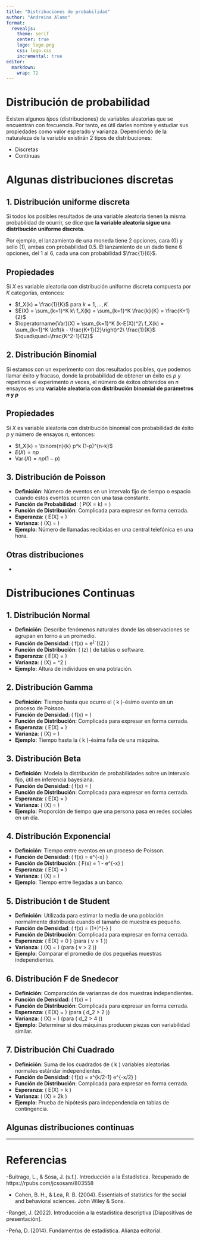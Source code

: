 ```yaml
---
title: "Distribuciones de probabilidad"
author: "Andreina Alamo"
format:
  revealjs:
    theme: serif
    center: true
    logo: logo.png
    css: logo.css
    incremental: true 
editor: 
  markdown: 
    wrap: 72
---
```


# Distribución de probabilidad

Existen algunos *tipos* (distribuciones) de variables aleatorias que se
encuentran con frecuencia. Por tanto, es útil darles nombre y estudiar
sus propiedades como valor esperado y varianza. Dependiendo de la
naturaleza de la variable existirán 2 tipos de distribuciones:

-   Discretas
-   Continuas

# Algunas distribuciones discretas

## 1. Distribución uniforme discreta

Si todos los posibles resultados de una variable aleatoria tienen la
misma probabilidad de ocurrir, se dice que **la variable aleatoria sigue
una distribución uniforme discreta**.

Por ejemplo, el lanzamiento de una moneda tiene 2 opciones, cara (0) y
sello (1), ambas con probabilidad 0.5. El lanzamiento de un dado tiene 6
opciones, del 1 al 6, cada una con probabilidad $\frac{1}{6}$.

## Propiedades

Si $X$ es variable aleatoria con distribución uniforme discreta
compuesta por $K$ categorías, entonces:

-   $f_X(k) = \frac{1}{K}$ para $k = 1,\ldots,K$.
-   $E(X) = \sum_{k=1}^K k\ f_X(k) = \sum_{k=1}^K \frac{k}{K} = \frac{K+1}{2}$
-   $\operatorname{Var}(X) = \sum_{k=1}^K (k-E(X))^2\ f_X(k) = \sum_{k=1}^K \left(k - \frac{K+1}{2}\right)^2\ \frac{1}{K}$
    $\quad\quad=\frac{K^2-1}{12}$

## 2. Distribución Binomial

Si estamos con un experimento con dos resultados posibles, que podemos llamar éxito y fracaso, donde la probabilidad de obtener un éxito es $p$ y repetimos el experimento $n$ veces, el número de éxitos obtenidos en $n$ ensayos es una **variable aleatoria con distribución binomial de parámetros $n$ y $p$**

## Propiedades

Si $X$ es variable aleatoria con distribución binomial con probabilidad de éxito $p$ y número de ensayos $n$, entonces:

-   $f_X(k) = \binom{n}{k} p^k (1-p)^{n-k}$
-   $E(X) = np$
-   $\operatorname{Var}(X) =  np(1-p)$

## 3. Distribución de Poisson

-   **Definición**: Número de eventos en un intervalo fijo de tiempo o
    espacio cuando estos eventos ocurren con una tasa constante.
-   **Función de Probabilidad**: ( P(X = k) =
    \frac{\lambda^k e^{-\lambda}}{k!} )
-   **Función de Distribución**: Complicada para expresar en forma
    cerrada.
-   **Esperanza**: ( E(X) = \lambda )
-   **Varianza**: ( \text{Var}(X) = \lambda )
-   **Ejemplo**: Número de llamadas recibidas en una central telefónica
    en una hora.

## Otras distribuciones

-   

# Distribuciones Continuas

## 1. Distribución Normal

-   **Definición**: Describe fenómenos naturales donde las observaciones
    se agrupan en torno a un promedio.
-   **Función de Densidad**: ( f(x) = \frac{1}{\sigma \sqrt{2\pi}}
    e^{-^\frac{1}{2}(\frac{x-\mu}{\sigma})2} )
-   **Función de Distribución**: ( \Phi(z) ) de tablas o software.
-   **Esperanza**: ( E(X) = \mu )
-   **Varianza**: ( \text{Var}(X) = \sigma\^2 )
-   **Ejemplo**: Altura de individuos en una población.

## 2. Distribución Gamma

-   **Definición**: Tiempo hasta que ocurre el ( k )-ésimo evento en un
    proceso de Poisson.
-   **Función de Densidad**: ( f(x) =
    \frac{\lambda^k x^{k-1} e^{-\lambda x}}{\Gamma(k)} )
-   **Función de Distribución**: Complicada para expresar en forma
    cerrada.
-   **Esperanza**: ( E(X) = \frac{k}{\lambda} )
-   **Varianza**: ( \text{Var}(X) = \frac{k}{\lambda^2} )
-   **Ejemplo**: Tiempo hasta la ( k )-ésima falla de una máquina.

## 3. Distribución Beta

-   **Definición**: Modela la distribución de probabilidades sobre un
    intervalo fijo, útil en inferencia bayesiana.
-   **Función de Densidad**: ( f(x) = \frac{x^{a-1}(1-x)^{b-1}}{B(a, b)}
    )
-   **Función de Distribución**: Complicada para expresar en forma
    cerrada.
-   **Esperanza**: ( E(X) = \frac{a}{a+b} )
-   **Varianza**: ( \text{Var}(X) = \frac{ab}{(a+b)^2(a+b+1)} )
-   **Ejemplo**: Proporción de tiempo que una persona pasa en redes
    sociales en un día.

## 4. Distribución Exponencial

-   **Definición**: Tiempo entre eventos en un proceso de Poisson.
-   **Función de Densidad**: ( f(x) = \lambda e\^{-\lambda x} )
-   **Función de Distribución**: ( F(x) = 1 - e\^{-\lambda x} )
-   **Esperanza**: ( E(X) = \frac{1}{\lambda} )
-   **Varianza**: ( \text{Var}(X) = \frac{1}{\lambda^2} )
-   **Ejemplo**: Tiempo entre llegadas a un banco.

## 5. Distribución t de Student

-   **Definición**: Utilizada para estimar la media de una población
    normalmente distribuida cuando el tamaño de muestra es pequeño.
-   **Función de Densidad**: ( f(x) =
    \frac{\Gamma(\frac{v+1}{2})}{\sqrt{v\pi}\Gamma(\frac{v}{2})}
    (1+\frac{x^2}{v})\^{-\frac{v+1}{2}} )
-   **Función de Distribución**: Complicada para expresar en forma
    cerrada.
-   **Esperanza**: ( E(X) = 0 ) (para ( v \> 1 ))
-   **Varianza**: ( \text{Var}(X) = \frac{v}{v-2} ) (para ( v \> 2 ))
-   **Ejemplo**: Comparar el promedio de dos pequeñas muestras
    independientes.

## 6. Distribución F de Snedecor

-   **Definición**: Comparación de varianzas de dos muestras
    independientes.
-   **Función de Densidad**: ( f(x) =
    \frac{\sqrt{\frac{(d_1 x)^{d_1} d_2^{d_2}}{(d_1 x + d_2)^{d_1 + d_2}}}}{x B(\frac{d_1}{2}, \frac{d_2}{2})}
    )
-   **Función de Distribución**: Complicada para expresar en forma
    cerrada.
-   **Esperanza**: ( E(X) = \frac{d_2}{d_2-2} ) (para ( d_2 \> 2 ))
-   **Varianza**: ( \text{Var}(X) =
    \frac{2 d_2^2 (d_1 + d_2 - 2)}{d_1 (d_2-2)^2 (d_2-4)} ) (para ( d_2
    \> 4 ))
-   **Ejemplo**: Determinar si dos máquinas producen piezas con
    variabilidad similar.

## 7. Distribución Chi Cuadrado

-   **Definición**: Suma de los cuadrados de ( k ) variables aleatorias
    normales estándar independientes.
-   **Función de Densidad**: ( f(x) = \frac{1}{2^{k/2} \Gamma(k/2)}
    x\^{k/2-1} e\^{-x/2} )
-   **Función de Distribución**: Complicada para expresar en forma
    cerrada.
-   **Esperanza**: ( E(X) = k )
-   **Varianza**: ( \text{Var}(X) = 2k )
-   **Ejemplo**: Prueba de hipótesis para independencia en tablas de
    contingencia.

## Algunas distribuciones continuas

------------------------------------------------------------------------

# Referencias {.center}

-Buitrago, L., & Sosa, J. (s.f.). Introducción a la Estadística.
Recuperado de https://rpubs.com/jcsosam/803558

-   Cohen, B. H., & Lea, R. B. (2004). Essentials of statistics for the
    social and behavioral sciences. John Wiley & Sons.

-Rangel, J. (2022). Introducción a la estadística descriptiva
\[Diapositivas de presentación\].

-Peña, D. (2014). Fundamentos de estadística. Alianza editorial.
